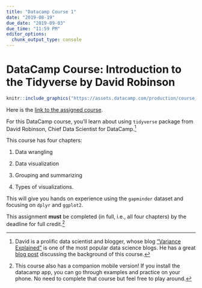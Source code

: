 ```yaml
---
title: "Datacamp Course 1"
date: "2019-08-19"
due_date: "2019-09-03"
due_time: "11:59 PM"
editor_options: 
  chunk_output_type: console
---
```


# DataCamp Course: Introduction to the Tidyverse by David Robinson

```r
knitr::include_graphics("https://assets.datacamp.com/production/course_4914/shields/original/shield_image_course_4914_20180824-15-gt3h0p?1535132842")
```

Here is the [link to the assigned course](https://www.datacamp.com/enterprise/dsba5122-visual-analytics-c9a5d247-7ed7-44d0-bed6-e8d85e26b19e/assignments/55380).

For this DataCamp course, you'll learn about using `tidyverse` package from David Robinson, Chief Data Scientist for DataCamp.^[David is a prolific data scientist and blogger, whose blog ["Variance Explained"](http://varianceexplained.org/) is one of the most popular data science blogs. He has a great [blog post](http://varianceexplained.org/r/intro-tidyverse/) discussing the background of this course.]

This course has four chapters:

1. Data wrangling

2. Data visualization

3. Grouping and summarizing

4. Types of visualizations.

This will give you hands on experience using the `gapminder` dataset and focusing on `dplyr` and `ggplot2`.

This assignment **must** be completed (in full, i.e., all four chapters) by the deadline for full credit.^[This course also has a companion mobile version! If you install the datacamp app, you can go through examples and practice on your phone. No need to complete that course but feel free to play around.]
